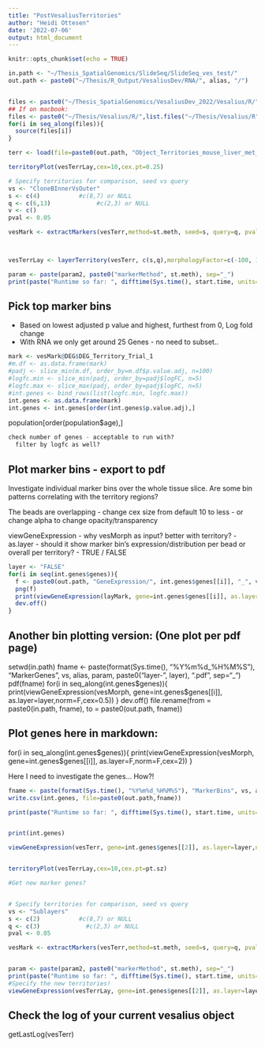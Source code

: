 ```yaml
---
title: "PostVesaliusTerritories"
author: "Heidi Ottesen"
date: '2022-07-06'
output: html_document
---
```


```r
knitr::opts_chunk$set(echo = TRUE)
```

```r
in.path <- "~/Thesis_SpatialGenomics/SlideSeq/SlideSeq_ves_test/"
out.path <- paste0("~/Thesis/R_Output/VesaliusDev/RNA/", alias, "/")


files <- paste0("~/Thesis_SpatialGenomics/VesaliusDev_2022/Vesalius/R/",list.files("~/Thesis_SpatialGenomics/VesaliusDev_2022/Vesalius/R",pattern = ".R"))
## If on macbook:
files <- paste0("~/Thesis/Vesalius/R/",list.files("~/Thesis/Vesalius/R",pattern = ".R"))
for(i in seq_along(files)){
  source(files[i])
}

terr <- load(file=paste0(out.path, "Object_Territories_mouse_liver_met_2_SCTNorm_PCA30_dims1-30_colD6_Iter10_markerMethod_chisq.rd"))
```

```r

territoryPlot(vesTerrLay,cex=10,cex.pt=0.25)
```


```r
# Specify territories for comparison, seed vs query
vs <- "CloneBInnerVsOuter"
s <- c(4)           #c(8,7) or NULL
q <- c(6,13)             #c(2,3) or NULL
v <- c()
pval <- 0.05

vesMark <- extractMarkers(vesTerr,method=st.meth, seed=s, query=q, pval=pval)



vesTerrLay <- layerTerritory(vesTerr, c(s,q),morphologyFactor=c(-100, 100),layerDepth=5)

param <- paste(param2, paste0("markerMethod", st.meth), sep="_")
print(paste("Runtime so far: ", difftime(Sys.time(), start.time, units="mins"), "min"))
```





## Pick top marker bins
 - Based on lowest adjusted p value and highest, furthest from 0, Log fold change
 - With RNA we only get around 25 Genes - no need to subset..

```r
mark <- vesMark@DEG$DEG_Territory_Trial_1
#m.df <- as.data.frame(mark)
#padj <- slice_min(m.df, order_by=m.df$p.value.adj, n=100)
#logfc.min <- slice_min(padj, order_by=padj$logFC, n=5)
#logfc.max <- slice_max(padj, order_by=padj$logFC, n=5)
#int.genes <- bind_rows(list(logfc.min, logfc.max))
int.genes <- as.data.frame(mark)
int.genes <- int.genes[order(int.genes$p.value.adj),]
```

population[order(population$age),]


```r
check number of genes - acceptable to run with?
  filter by logfc as well?
```


## Plot marker bins - export to pdf
Investigate individual marker bins over the whole tissue slice.
Are some bin patterns correlating with the territory regions?

The beads are overlapping - change cex size from default 10 to less - or change alpha to change opacity/transparency




viewGeneExpression
  - why vesMorph as input? better with territory?
  - as.layer - should it show marker bin's expression/distribution per bead or overall per territory? - TRUE / FALSE
  


```r
layer <- "FALSE" 
for(i in seq(int.genes$genes)){
  f <- paste0(out.path, "GeneExpression/", int.genes$genes[[i]], "_", vs, "_", fname, ".png")
  png(f) 
  print(viewGeneExpression(layMark, gene=int.genes$genes[[i]], as.layer=layer, norm=F, cex=0.1, territory1=s, territory2=q))
  dev.off()
}

```

## Another bin plotting version: (One plot per pdf page)
setwd(in.path)
fname <- paste(format(Sys.time(), "%Y%m%d_%H%M%S"), "MarkerGenes", vs, alias, param, paste0("layer-", layer), ".pdf", sep="_")
pdf(fname)
for(i in seq_along(int.genes$genes)){
  print(viewGeneExpression(vesMorph, gene=int.genes$genes[[i]], as.layer=layer,norm=F,cex=0.5))
}
dev.off()
file.rename(from = paste0(in.path, fname), to = paste0(out.path, fname))

## Plot genes here in markdown:
for(i in seq_along(int.genes$genes)){
  print(viewGeneExpression(vesMorph, gene=int.genes$genes[[i]], as.layer=F,norm=F,cex=2))
}



Here I need to investigate the genes... How?!
 


```r

fname <- paste(format(Sys.time(), "%Y%m%d_%H%M%S"), "MarkerBins", vs, alias, param, "table.csv", sep="_")
write.csv(int.genes, file=paste0(out.path,fname))

print(paste("Runtime so far: ", difftime(Sys.time(), start.time, units="mins"), "min"))

```
```r

```



```r
print(int.genes)

viewGeneExpression(vesTerr, gene=int.genes$genes[[2]], as.layer=layer,norm=F, cex=0.1, territory1=s, territory2=q)


territoryPlot(vesTerrLay,cex=10,cex.pt=pt.sz)


```




```r
#Get new marker genes?


# Specify territories for comparison, seed vs query
vs <- "Sublayers"
s <- c(2)           #c(8,7) or NULL
q <- c(3)             #c(2,3) or NULL
pval <- 0.05

vesMark <- extractMarkers(vesTerr,method=st.meth, seed=s, query=q, pval=pval)


param <- paste(param2, paste0("markerMethod", st.meth), sep="_")
print(paste("Runtime so far: ", difftime(Sys.time(), start.time, units="mins"), "min"))
#Specify the new territories!
viewGeneExpression(vesTerrLay, gene=int.genes$genes[[2]], as.layer=layer,norm=F, cex=0.1, territory1=s, territory2=q)
```



## Check the log of your current vesalius object
getLastLog(vesTerr)

